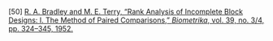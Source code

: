 \[50\]	[R. A. Bradley and M. E. Terry, “Rank Analysis of Incomplete Block Designs: I. The Method of Paired Comparisons,” *Biometrika*, vol. 39, no. 3/4, pp. 324–345, 1952\.](http://paperpile.com/b/Lj1YHA/602z)